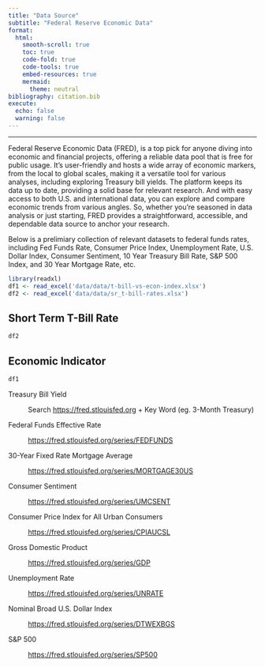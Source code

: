 ```yaml
---
title: "Data Source"
subtitle: "Federal Reserve Economic Data"
format: 
  html:
    smooth-scroll: true
    toc: true
    code-fold: true
    code-tools: true
    embed-resources: true
    mermaid:
      theme: neutral
bibliography: citation.bib
execute: 
  echo: false
  warning: false
---
```


***

Federal Reserve Economic Data (FRED), is a top pick for anyone diving into economic and financial projects, offering a reliable data pool that is free for public usage. It's user-friendly and hosts a wide array of economic markers, from the local to global scales, making it a versatile tool for various analyses, including exploring Treasury bill yields. The platform keeps its data up to date, providing a solid base for relevant research. And with easy access to both U.S. and international data, you can explore and compare economic trends from various angles. So, whether you're seasoned in data analysis or just starting, FRED provides a straightforward, accessible, and dependable data source to anchor your research.

Below is a prelimiary collection of relevant datasets to federal funds rates, including Fed Funds Rate, Consumer Price Index, Unemployment Rate, U.S. Dollar Index, Consumer Sentiment, 10 Year Treasury Bill Rate, S&P 500 Index, and 30 Year Mortgage Rate, etc.

```r
library(readxl)
df1 <- read_excel('data/data/t-bill-vs-econ-index.xlsx')
df2 <- read_excel('data/data/sr_t-bill-rates.xlsx')
```

::: panel-tabset
## Short Term T-Bill Rate

```r
df2
```

## Economic Indicator

```r
df1
```
:::
Treasury Bill Yield

:   Search <https://fred.stlouisfed.org> + Key Word (eg. 3-Month Treasury)

Federal Funds Effective Rate

:   <https://fred.stlouisfed.org/series/FEDFUNDS>

30-Year Fixed Rate Mortgage Average

:   <https://fred.stlouisfed.org/series/MORTGAGE30US>

Consumer Sentiment

:   <https://fred.stlouisfed.org/series/UMCSENT>

Consumer Price Index for All Urban Consumers

:   <https://fred.stlouisfed.org/series/CPIAUCSL>

Gross Domestic Product

:   <https://fred.stlouisfed.org/series/GDP>

Unemployment Rate

:   <https://fred.stlouisfed.org/series/UNRATE>

Nominal Broad U.S. Dollar Index

:   <https://fred.stlouisfed.org/series/DTWEXBGS>

S&P 500

:   <https://fred.stlouisfed.org/series/SP500>
